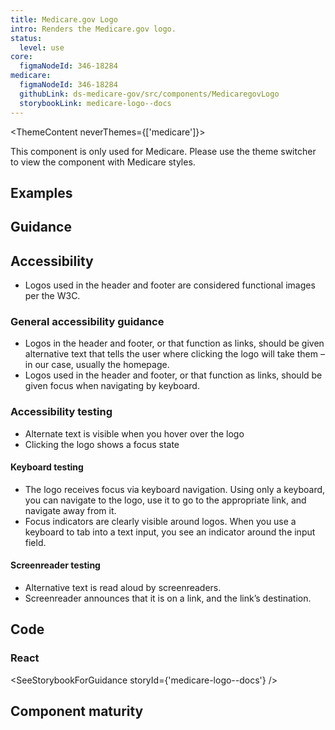 ```yaml
---
title: Medicare.gov Logo
intro: Renders the Medicare.gov logo.
status:
  level: use
core:
  figmaNodeId: 346-18284
medicare:
  figmaNodeId: 346-18284
  githubLink: ds-medicare-gov/src/components/MedicaregovLogo
  storybookLink: medicare-logo--docs
---
```



<ThemeContent neverThemes={['medicare']}>
  <Alert variation="error">
    <p class="ds-c-alert__text">
      This component is only used for Medicare. Please use the theme switcher to view the component
      with Medicare styles.
    </p>
  </Alert>
</ThemeContent>

## Examples

<StorybookExample componentName="medicareLogo" storyId="medicare-logo--logo" />

## Guidance

## Accessibility

- Logos used in the header and footer are considered functional images per the W3C.

### General accessibility guidance

- Logos in the header and footer, or that function as links, should be given alternative text that tells the user where clicking the logo will take them – in our case, usually the homepage. 
- Logos used in the header and footer, or that function as links, should be given focus when navigating by keyboard.

### Accessibility testing

- Alternate text is visible when you hover over the logo
- Clicking the logo shows a focus state

#### Keyboard testing

- The logo receives focus via keyboard navigation. Using only a keyboard, you can navigate to the logo, use it to go to the appropriate link, and navigate away from it.
- Focus indicators are clearly visible around logos. When you use a keyboard to tab into a text input, you see an indicator around the input field.

#### Screenreader testing

- Alternative text is read aloud by screenreaders.
- Screenreader announces that it is on a link, and the link’s destination.

## Code

### React

<SeeStorybookForGuidance storyId={'medicare-logo--docs'} />

## Component maturity

<MaturityChecklist
  a11yStandards={true}
  color={true}
  forcedColors={false}
  screenReaders={true}
  keyboardNavigable={true}
  storybook={true}
  responsive={true}
  spanish={false}
  completeUiKit={false}
  responsiveUiKit={false}
  tokensInCode={true}
  tokensInSketch={true}
/>
